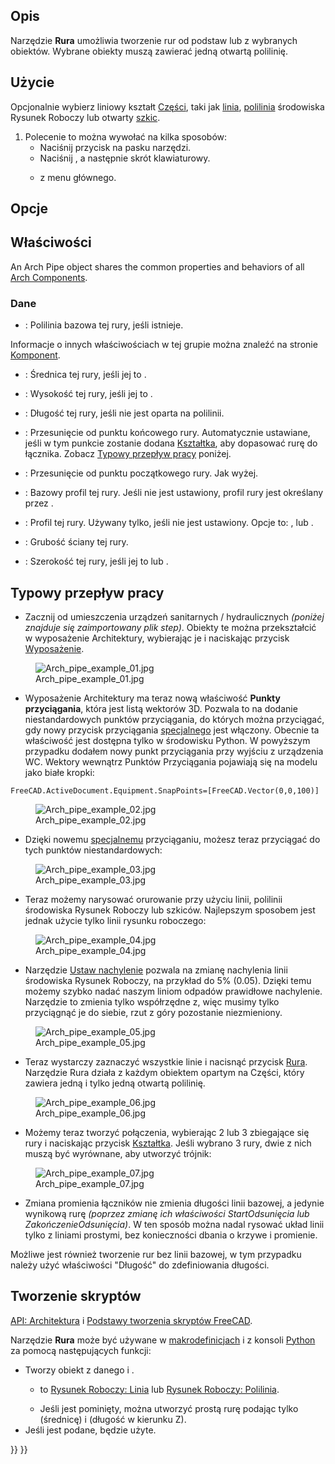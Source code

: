 <languages/>

{{Docnav/pl
|[[Arch_Window/pl|Okno]]
|[[Arch_PipeConnector/pl|Kształtka]]
|[[BIM_Workbench/pl|środowisko pracy BIM]]
|IconL=Arch_Window.svg
|IconR=Arch_PipeConnector.svg
|IconC=Workbench_BIM.svg
}}

{{VeryImportantMessage|POLECENIE TO JEST CZĘŚCIĄ ZINTEGROWANEGO środowiska pracy [[BIM_Workbench/pl|BIM]] w V1.0<br>
Ta strona została zaktualizowana dla tej wersji.}}

{{GuiCommand/pl
|Name=Arch Pipe
|Name/pl=BIM: Rura
|MenuLocation=3D / BIM → Rura
|Workbenches=[[BIM_Workbench/pl|BIM]]
|Shortcut={{KEY|P}} {{KEY|I}}
|Version=0.17
|SeeAlso=
}}

<span id="Description"></span>
==Opis== 

Narzędzie '''Rura''' umożliwia tworzenie rur od podstaw lub z wybranych obiektów. Wybrane obiekty muszą zawierać jedną otwartą polilinię.

<span id="Usage"></span>
==Użycie==

Opcjonalnie wybierz liniowy kształt [[Part_Workbench/pl|Części]], taki jak [[Draft_Line/pl|linia]], [[Draft_Wire/pl|polilinia]] środowiska Rysunek Roboczy lub otwarty [[Sketcher_NewSketch/pl|szkic]].
# Polecenie to można wywołać na kilka sposobów:
#* Naciśnij przycisk {{Button|[[Image:Arch_Pipe.svg|16px]] [[Arch_Pipe/pl|Rura]]}} na pasku narzędzi.
#* Naciśnij {{KEY|P}}, a następnie {{KEY|I}} skrót klawiaturowy.
#* {{MenuCommand|3D / BIM → Rura}} z menu głównego.

<span id="Options"></span>
==Opcje==


<span id="Properties"></span>
==Właściwości==

An Arch Pipe object shares the common properties and behaviors of all [[Arch_Component|Arch Components]].

<span id="Data"></span>
===Dane===

{{TitleProperty|Komponent}}

* {{PropertyData|Base|Link}}: Polilinia bazowa tej rury, jeśli istnieje.

Informacje o innych właściwościach w tej grupie można znaleźć na stronie [[Arch_Component/pl#Właściwości|Komponent]].

{{TitleProperty|Rura}}

* {{PropertyData|Średnica|Length}}: Średnica tej rury, jeśli jej {{PropertyData|Typ profilu}} to {{Value|Okrąg}}.
* {{PropertyData|Wysokość|Length}}: Wysokość tej rury, jeśli jej {{PropertyData|Typ profilu}} to {{Value|Prostokąt}}.
* {{PropertyData|Długość|Length}}: Długość tej rury, jeśli nie jest oparta na polilinii.
* {{PropertyData|Offset End|Length}}: Przesunięcie od punktu końcowego rury. Automatycznie ustawiane, jeśli w tym punkcie zostanie dodana [[Arch_PipeConnector/pl|Kształtka]], aby dopasować rurę do łącznika. Zobacz [[#Typowy_przepływ_pracy|Typowy przepływ pracy]] poniżej.
* {{PropertyData|Początek odsunięcia|Length}}: Przesunięcie od punktu początkowego rury. Jak wyżej.
* {{PropertyData|Profil|Link}}: Bazowy profil tej rury. Jeśli nie jest ustawiony, profil rury jest określany przez {{PropertyData|Typ profilu}}.
* {{PropertyData|Typ profilu|Enumeration}}: Profil tej rury. Używany tylko, jeśli {{PropertyData|Profil}} nie jest ustawiony. Opcje to: {{Value|Okrąg}}, {{Value|Kwadrat}} lub {{Value|Prostokąt}}.
* {{PropertyData|Grubość ściany|Length}}: Grubość ściany tej rury.
* {{PropertyData|Szerokość|Length}}: Szerokość tej rury, jeśli jej {{PropertyData|Typ profilu}} to {{Value|Kwadrat}} lub {{Value|Prostokąt}}.

<span id="Typical_workflow"></span>
==Typowy przepływ pracy==

* Zacznij od umieszczenia urządzeń sanitarnych / hydraulicznych ''(poniżej znajduje się zaimportowany plik step)''. Obiekty te można przekształcić w wyposażenie Architektury, wybierając je i naciskając przycisk [[Arch_Equipment/pl|Wyposażenie]].

[[Image:Arch_pipe_example_01.jpg]]

* Wyposażenie Architektury ma teraz nową właściwość '''Punkty przyciągania''', która jest listą wektorów 3D. Pozwala to na dodanie niestandardowych punktów przyciągania, do których można przyciągać, gdy nowy przycisk przyciągania [[Draft_Snap_Special/pl|specjalnego]] jest włączony. Obecnie ta właściwość jest dostępna tylko w środowisku Python. W powyższym przypadku dodałem nowy punkt przyciągania przy wyjściu z urządzenia WC. Wektory wewnątrz Punktów Przyciągania pojawiają się na modelu jako białe kropki:

 FreeCAD.ActiveDocument.Equipment.SnapPoints=[FreeCAD.Vector(0,0,100)]

[[Image:Arch_pipe_example_02.jpg]]

* Dzięki nowemu [[Draft_Snap_Special/pl|specjalnemu]] przyciąganiu, możesz teraz przyciągać do tych punktów niestandardowych:

[[Image:Arch_pipe_example_03.jpg]]

* Teraz możemy narysować orurowanie przy użyciu linii, polilinii środowiska Rysunek Roboczy lub szkiców. Najlepszym sposobem jest jednak użycie tylko linii rysunku roboczego:

[[Image:Arch_pipe_example_04.jpg]]

* Narzędzie [[Draft_Slope/pl|Ustaw nachylenie]] pozwala na zmianę nachylenia linii środowiska Rysunek Roboczy, na przykład do 5% (0.05). Dzięki temu możemy szybko nadać naszym liniom odpadów prawidłowe nachylenie. Narzędzie to zmienia tylko współrzędne z, więc musimy tylko przyciągnąć je do siebie, rzut z góry pozostanie niezmieniony.

[[Image:Arch_pipe_example_05.jpg]]

* Teraz wystarczy zaznaczyć wszystkie linie i nacisnąć przycisk [[Arch_Pipe/pl|Rura]]. Narzędzie Rura działa z każdym obiektem opartym na Części, który zawiera jedną i tylko jedną otwartą polilinię.

[[Image:Arch_pipe_example_06.jpg]]

* Możemy teraz tworzyć połączenia, wybierając 2 lub 3 zbiegające się rury i naciskając przycisk [[Arch_PipeConnector/pl|Kształtka]]. Jeśli wybrano 3 rury, dwie z nich muszą być wyrównane, aby utworzyć trójnik:

[[Image:Arch_pipe_example_07.jpg]]

* Zmiana promienia łączników nie zmienia długości linii bazowej, a jedynie wynikową rurę ''(poprzez zmianę ich właściwości StartOdsunięcia lub ZakończenieOdsunięcia)''. W ten sposób można nadal rysować układ linii tylko z liniami prostymi, bez konieczności dbania o krzywe i promienie.

Możliwe jest również tworzenie rur bez linii bazowej, w tym przypadku należy użyć właściwości "Długość" do zdefiniowania długości.

<span id="Scripting"></span>
==Tworzenie skryptów==

{{Emphasis|Zobacz również:}} [[Arch_API/pl|API: Architektura]] i [[FreeCAD_Scripting_Basics/pl|Podstawy tworzenia skryptów FreeCAD]].

Narzędzie '''Rura''' może być używane w [[Macros/pl|makrodefinicjach]] i z konsoli [[Python/pl|Python]] za pomocą następujących funkcji:

{{Code|code=
pipe = makePipe(baseobj=None, diameter=0, length=0, placement=None, name="Pipe")
}}

* Tworzy obiekt {{incode|pipe}} z danego {{incode|baseobj}} i {{incode|diameter}}.
** {{incode|baseobj}} to [[Draft_Line/pl|Rysunek Roboczy: Linia]] lub [[Draft_Wire/pl|Rysunek Roboczy: Polilinia]].
** Jeśli {{incode|baseobj}} jest pominięty, można utworzyć prostą rurę podając tylko {{incode|diameter}} (średnicę) i {{incode|length}} (długość w kierunku Z).
* Jeśli {{incode|placement}} jest podane, będzie użyte.

{{Code|code=
import Draft, Arch

p1 = FreeCAD.Vector(1000, 0, 0)
p2 = FreeCAD.Vector(2500, 200, 0)
p3 = FreeCAD.Vector(3100, 1000, 0)
p4 = FreeCAD.Vector(3500, 500, 0)
line = Draft.make_wire([p1, p2, p3, p4])

pipe = Arch.makePipe(line, 200)
FreeCAD.ActiveDocument.recompute()

pipe2 = Arch.makePipe(diameter=120, length=3000)
FreeCAD.ActiveDocument.recompute()
}}


{{Docnav/pl
|[[Arch_Window/pl|Okno]]
|[[Arch_PipeConnector/pl|Kształtka]]
|[[BIM_Workbench/pl|środowisko pracy BIM]]
|IconL=Arch_Window.svg
|IconR=Arch_PipeConnector.svg
|IconC=Workbench_BIM.svg
}}

{{BIM_Tools_navi{{#translation:}}}}
{{Userdocnavi{{#translation:}}}}